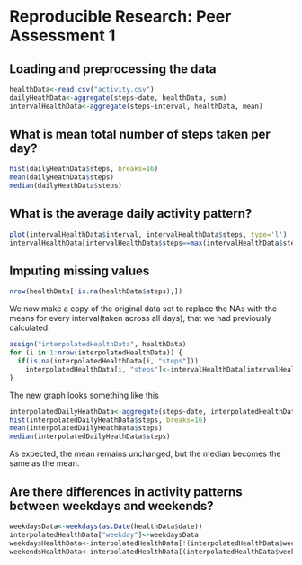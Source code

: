 # Reproducible Research: Peer Assessment 1


## Loading and preprocessing the data
```r
healthData<-read.csv("activity.csv") 
dailyHeathData<-aggregate(steps~date, healthData, sum)
intervalHealthData<-aggregate(steps~interval, healthData, mean)
```
## What is mean total number of steps taken per day?
```r
hist(dailyHeathData$steps, breaks=16)
mean(dailyHeathData$steps)
median(dailyHeathData$steps)
```

## What is the average daily activity pattern?
```r
plot(intervalHealthData$interval, intervalHealthData$steps, type='l')
intervalHealthData[intervalHealthData$steps==max(intervalHealthData$steps),]
```


## Imputing missing values
```r
nrow(healthData[!is.na(healthData$steps),])
```
We now make a copy of the original data set to replace the NAs with the means for every interval(taken across all days), that we had previously calculated.
```r
assign("interpolatedHealthData", healthData)
for (i in 1:nrow(interpolatedHealthData)) {
  if(is.na(interpolatedHealthData[i, "steps"]))
    interpolatedHealthData[i, "steps"]<-intervalHealthData[intervalHealthData$interval==interpolatedHealthData[i, "interval"],]$steps
}
```

The new graph looks something like this
```r
interpolatedDailyHeathData<-aggregate(steps~date, interpolatedHealthData, sum)
hist(interpolatedDailyHeathData$steps, breaks=16)
mean(interpolatedDailyHeathData$steps)
median(interpolatedDailyHeathData$steps)
```
As expected, the mean remains unchanged, but the median becomes the same as the mean.

## Are there differences in activity patterns between weekdays and weekends?
```r
weekdaysData<-weekdays(as.Date(healthData$date))
interpolatedHealthData["weekday"]<-weekdaysData
weekdaysHealthData<-interpolatedHealthData[!(interpolatedHealthData$weekday %in% c('Saturday','Sunday')),]
weekendsHealthData<-interpolatedHealthData[(interpolatedHealthData$weekday %in% c('Saturday','Sunday')),]
```